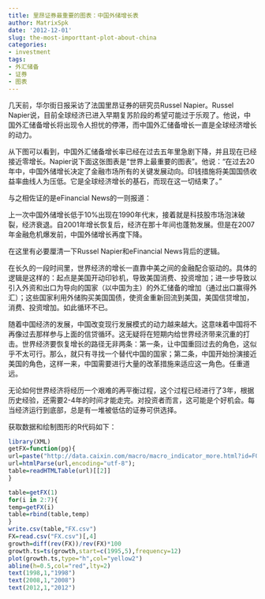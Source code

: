 ```yaml
---
title: 里昂证券最重要的图表：中国外储增长表
author: MatrixSpk
date: '2012-12-01'
slug: the-most-importtant-plot-about-china
categories:
- investment
tags:
- 外汇储备
- 证券
- 图表
---
```

几天前，华尔街日报采访了法国里昂证券的研究员Russel Napier。Russel Napier说，目前全球经济已进入早期复苏阶段的希望可能过于乐观了。他说，中国外汇储备增长将出现令人担忧的停滞，而中国外汇储备增长一直是全球经济增长的动力。

从下图可以看到，中国外汇储备增长率已经在过去五年里急剧下降，并且现在已经接近零增长。Napier说下面这张图表是“世界上最重要的图表”。他说：“在过去20年中，中国外储增长决定了金融市场所有的关键发展动向。印钱措施将美国国债收益率曲线人为压低。它是全球经济增长的基石，而现在这一切结束了。”
 

与之相佐证的是eFinancial News的一则报道：

上一次中国外储增长低于10%出现在1990年代末，接着就是科技股市场泡沫破裂，经济衰退。自2001年增长恢复后，经济在那十年间也蓬勃发展。但是在2007年金融危机爆发前，中国外储增长再度下降。

在这里有必要厘清一下Russel Napier和eFinancial News背后的逻辑。

在长久的一段时间里，世界经济的增长一直靠中美之间的金融配合驱动的。具体的逻辑是这样的：起点是美国开动印钞机，导致美国消费、投资增加；进一步导致以引入外资和出口为导向的国家（以中国为主）的外汇储备的增加（通过出口赢得外汇）；这些国家利用外储购买美国国债，使资金重新回流到美国，美国信贷增加，消费、投资增加。如此循环不已。

随着中国经济的发展，中国改变现行发展模式的动力越来越大。这意味着中国将不再像过去那样参与上面的信贷循环。这无疑将在短期内给世界经济带来沉重的打击。世界经济要恢复增长的路径无非两条：第一条，让中国重回过去的角色，这似乎不太可行。那么，就只有寻找一个替代中国的国家；第二条，中国开始扮演接近美国的角色，这样一来，中国需要进行大量的改革措施来适应这一角色。任重道远。

无论如何世界经济将经历一个艰难的再平衡过程，这个过程已经进行了3年，根据历史经验，还需要2-4年的时间才能走完。对投资者而言，这可能是个好机会。每当经济运行到底部，总是有一堆被低估的证券可供选择。

获取数据和绘制图形的R代码如下：

```R
library(XML)
getFX=function(pg){
url=paste("http://data.caixin.com/macro/macro_indicator_more.html?id=F0010&cpage=",pg,"&pageSize=30&url=macro_indicator_more.html#top",sep="");
url=htmlParse(url,encoding="utf-8");
table=readHTMLTable(url)[[2]]
}

table=getFX(1)
for(i in 2:7){
temp=getFX(i)
table=rbind(table,temp)
}
write.csv(table,"FX.csv")
FX=read.csv("FX.csv")[,4]
growth=diff(rev(FX))/rev(FX)*100
growth.ts=ts(growth,start=c(1995,5),frequency=12)
plot(growth.ts,type="h",col="yellow2")
abline(h=0.5,col="red",lty=2)
text(1998,1,"1998")
text(2008,1,"2008")
text(2012,1,"2012")
```

